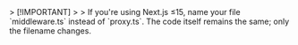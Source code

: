 <If sdk="nextjs">
  > [!IMPORTANT]
  >
  > If you're using Next.js ≤15, name your file `middleware.ts` instead of `proxy.ts`. The code itself remains the same; only the filename changes.
</If>
